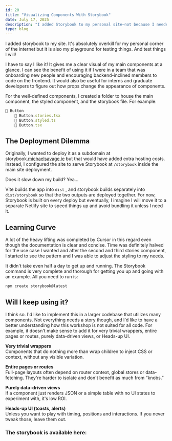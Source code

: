 ```yaml
---
id: 20
title: "Visualizing Components With Storybook"
date: July 17, 2025
description: "I added Storybook to my personal site—not because I needed it, but because it's a great way to test and visualize components. Overkill for one dev, but perfect for experimentation."
type: blog
---
```



I added storybook to my site. It's absolutely overkill for my personal corner of the internet but it is also my playground for testing things. And test things I will!

I have to say I like it! It gives me a clear visual of my main components at a glance. I can see the benefit of using it if I were in a team that was onboarding new people and encouraging backend-inclined members to code on the frontend. It would also be useful for interns and graduate developers to figure out how props change the appearance of components.

For the well-defined components, I created a folder to house the main component, the styled component, and the storybook file. For example:

```jsx
📁 Button
	📃 Button.stories.tsx
	📃 Button.styled.ts
	📃 Button.tsx
```

## The Deployment Dilemma

Originally, I wanted to deploy it as a subdomain at storybook.[michaelsavage.ie](http://michaelsavage.ie) but that would have added extra hosting costs. Instead, I configured the site to serve Storybook at `/storybook` inside the main site deployment.

Does it slow down my build? Yea…

Vite builds the app into `dist` , and storybook builds separately into `dist/storybook` so that the two outputs are deployed together. For now, Storybook is built on every deploy but eventually, I imagine I will move it to a separate Netlify site to speed things up and avoid bundling it unless I need it.

## Learning Curve

A lot of the heavy lifting was completed by Cursor in this regard even though the documentation is clear and concise. Time was definitely halved for the use case I wanted and after the second and third stories component, I started to see the pattern and I was able to adjust the styling to my needs.

It didn't take even half a day to get up and running. The Storybook command is very complete and thorough for getting you up and going with an example. All you need to run is:

```jsx
npm create storybook@latest
```

## Will I keep using it?

I think so. I'd like to implement this in a larger codebase that utilizes many components. Not everything needs a story though, and I'd like to have a better understanding how this workshop is not suited for all code. For example, it doesn't make sense to add it for very trivial wrappers, entire pages or routes, purely data-driven views, or Heads-up UI.

**Very trivial wrappers**  
	Components that do nothing more than wrap children to inject CSS or context, without any visible variation.

**Entire pages or routes**  
	Full-page layouts often depend on router context, global stores or data-fetching. They're harder to isolate and don't benefit as much from “knobs.”

**Purely data-driven views**  
	If a component just renders JSON or a simple table with no UI states to experiment with, it's low ROI.

**Heads-up UI (toasts, alerts)**  
	Unless you want to play with timing, positions and interactions. If you never tweak those, leave them out.

### The storybook is available here: <Anchor link="https://michaelsavage.ie/storybook" text="Storybook" variant="link" isExternal />